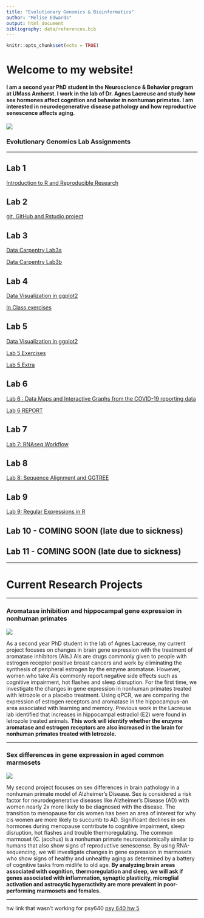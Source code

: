```yaml
---
title: "Evolutionary Genomics & Bioinformatics"
author: "Melise Edwards"
output: html_document
bibliography: data/references.bib
---
```


```r
knitr::opts_chunk$set(echo = TRUE)
```


# Welcome to my website!

#### I am a second year PhD student in the Neuroscience & Behavior program at UMass Amherst. I work in the lab of Dr. Agnes Lacreuse and study how sex hormones affect cognition and behavior in nonhuman primates. I am interested in neurodegenerative disease pathology and how reproductive senescence affects aging.


![](https://i1.rgstatic.net/ii/profile.image/769377251102723-1560445239343_Q512/Melise_Edwards3.jpg)


### **Evolutionary Genomics Lab Assignments**



*********


## Lab 1


[Introduction to R and Reproducible Research](lab1.html)


## Lab 2

[git, GitHub and Rstudio project](lab2.html)


## Lab 3

[Data Carpentry Lab3a](Lab3a.html)

[Data Carpentry Lab3b](Lab3b.html)


## Lab 4

[Data Visualization in ggplot2](DataViz_ggplot2.html)

[In Class exercises](Lab4_EvoGeno.html) 

## Lab 5 

[Data Visualization in ggplot2](Lab5final_EvoGeno.html)

[Lab 5 Exercises](Lab5_Part2.html)

[Lab 5 Extra](Lab5Extra_EvoGenoHW_Oct17.html)


## Lab 6 

[Lab 6 : Data Maps and Interactive Graphs from the COVID-19 reporting data](Lab6.html)

[Lab 6 REPORT](Lab6Report.html)


## Lab 7 

[Lab 7: RNAseq Workflow](Lab7.html)


## Lab 8

[Lab 8: Sequence Alignment and GGTREE](Lab8.html)



## Lab 9 

[Lab 9: Regular Expressions in R](Lab9.html)


## Lab 10 - COMING SOON (late due to sickness)


## Lab 11 - COMING SOON (late due to sickness)

------

# **Current Research Projects**

******



### Aromatase inhibition and hippocampal gene expression in nonhuman primates 

![](https://www.researchgate.net/profile/Ami_Raval/publication/51049654/figure/fig3/AS:667703576645641@1536204346495/Aromatase-enzyme-converts-testosterone-to-estradiol_W640.jpg) 

As a second year PhD student in the lab of Agnes Lacreuse, my current project focuses on changes in brain gene expression with the treatment of aromatase inhibitors (AIs.) AIs are drugs commonly given to people with estrogen receptor positive breast cancers and work by eliminating the synthesis of peripheral estrogen by the enzyme aromatase. However, women who take AIs commonly report negative side effects such as cognitive impairment, hot flashes and sleep disruption. For the first time, we investigate the changes in gene expression in nonhuman primates treated with letrozole or a placebo treatment. Using qPCR, we are comparing the expression of estrogen receptors and aromatase in the hippocampus--an area associated with learning and memory. Previous work in the Lacreuse lab identified that increases in hippocampal estradiol (E2) were found in letrozole treated animals. **This work will identify whether the enzyme aromatase and estrogen receptors are also increased in the brain for nonhuman primates treated with letrozole.** 

******

### Sex differences in gene expression in aged common marmosets 

![](https://t4.ftcdn.net/jpg/01/15/89/73/240_F_115897352_7KUjZdDPnJpBSUx4tSDEOzuguJPd4Nc1.jpg)

My second project focuses on sex differences in brain pathology in a nonhuman primate model of Alzheimer's Disease. Sex is considered a risk factor for neurodegenerative diseases like Alzheimer's Disease (AD) with women nearly 2x more likely to be diagnosed with the disease. The transition to menopause for cis women has been an area of interest for why cis women are more likely to succumb to AD. Significant declines in sex hormones during menopause contribute to cognitive impairment, sleep disruption, hot flashes and trouble thermoregulating. The common marmoset (C. jacchus) is a nonhuman primate neuroanatomically similar to humans that also show signs of reproductive senescense. By using RNA-sequencing, we will investigate changes in gene expression in marmosets who show signs of healthy and unhealthy aging as determined by a battery of cognitive tasks from midlife to old age. **By analyzing brain areas associated with cognition, thermoregulation and sleep, we will ask if genes associated with inflammation, synaptic plasticity, microglial activation and astrocytic hyperactivity are more prevalent in poor-performing marmosets and females.**


*****

hw link that wasn't working for psy640
[psy 640 hw 5](please-work.html)